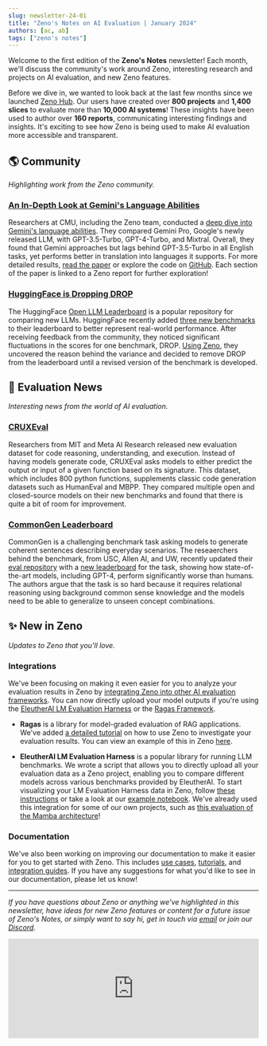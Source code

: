 ```yaml
---
slug: newsletter-24-01
title: "Zeno's Notes on AI Evaluation | January 2024"
authors: [ac, ab]
tags: ["zeno's notes"]
---
```


Welcome to the first edition of the **Zeno's Notes** newsletter!
Each month, we'll discuss the community's work around Zeno, interesting research and projects on AI evaluation, and new Zeno features.

Before we dive in, we wanted to look back at the last few months since we launched [Zeno Hub](https://hub.zenoml.com).
Our users have created over **800 projects** and **1,400 slices** to evaluate more than **10,000 AI systems**!
These insights have been used to author over **160 reports**, communicating interesting findings and insights.
It's exciting to see how Zeno is being used to make AI evaluation more accessible and transparent.

## 🌎 Community

_Highlighting work from the Zeno community._

### [An In-Depth Look at Gemini's Language Abilities](https://arxiv.org/abs/2312.11444)

Researchers at CMU, including the Zeno team, conducted a [deep dive into Gemini's language abilities](https://x.com/gneubig/status/1737108966931673191?s=20).
They compared Gemini Pro, Google's newly released LLM, with GPT-3.5-Turbo, GPT-4-Turbo, and Mixtral.
Overall, they found that Gemini approaches but lags behind GPT-3.5-Turbo in all English tasks, yet performs better in translation into languages it supports.
For more detailed results, [read the paper](https://arxiv.org/abs/2312.11444) or explore the code on [GitHub](https://t.co/S7S9473xtP).
Each section of the paper is linked to a Zeno report for further exploration!

### [HuggingFace is Dropping DROP](https://huggingface.co/blog/leaderboard-drop-dive)

The HuggingFace [Open LLM Leaderboard](https://huggingface.co/spaces/HuggingFaceH4/open_llm_leaderboard) is a popular repository for comparing new LLMs. HuggingFace recently added [three new benchmarks](https://twitter.com/clefourrier/status/1722555555338956840) to their leaderboard to better represent real-world performance.
After receiving feedback from the community, they noticed significant fluctuations in the scores for one benchmark, DROP.
[Using Zeno](https://hub.zenoml.com/report/1255/DROP%20Benchmark%20Exploration), they uncovered the reason behind the variance and decided to remove DROP from the leaderboard until a revised version of the benchmark is developed.

## 📰 Evaluation News

_Interesting news from the world of AI evaluation._

### [CRUXEval](https://crux-eval.github.io/)

Researchers from MIT and Meta AI Research released new evaluation dataset for code reasoning, understanding, and execution.
Instead of having models generate code, CRUXEval asks models to either predict the output or input of a given function based on its signature.
This dataset, which includes 800 python functions, supplements classic code generation datasets such as HumanEval and MBPP.
They compared multiple open and closed-source models on their new benchmarks and found that there is quite a bit of room for improvement.

### [CommonGen Leaderboard](https://inklab.usc.edu/CommonGen/leaderboard.html)

CommonGen is a challenging benchmark task asking models to generate coherent sentences describing everyday scenarios.
The reseaerchers behind the benchmark, from USC, Allen AI, and UW, recently updated their [eval repository](https://github.com/allenai/CommonGen-Eval) with a [new leaderboard](https://inklab.usc.edu/CommonGen/leaderboard.html) for the task, showing how state-of-the-art models, including GPT-4, perform significantly worse than humans.
The authors argue that the task is so hard because it requires relational reasoning using background common sense knowledge and the models need to be able to generalize to unseen concept combinations.

## ✨ New in Zeno

_Updates to Zeno that you'll love._

### Integrations

We've been focusing on making it even easier for you to analyze your evaluation results in Zeno by [integrating Zeno into other AI evaluation frameworks](https://zenoml.com/docs/integrations/).
You can now directly upload your model outputs if you're using the [EleutherAI LM Evaluation Harness](https://github.com/EleutherAI/lm-evaluation-harness) or the [Ragas Framework](https://docs.ragas.io/en/latest/index.html).

- **Ragas** is a library for model-graded evaluation of RAG applications. We've added [a detailed tutorial](https://docs.ragas.io/en/latest/howtos/integrations/zeno.html) on how to use Zeno to investigate your evaluation results. You can view an example of this in Zeno [here](https://hub.zenoml.com/project/b35c83b8-0b22-4b9c-aedb-80964011d7a7/ragas%20FICA%20eval).

- **EleutherAI LM Evaluation Harness** is a popular library for running LLM benchmarks. We wrote a script that allows you to directly upload all your evaluation data as a Zeno project, enabling you to compare different models across various benchmarks provided by EleutherAI. To start visualizing your LM Evaluation Harness data in Zeno, follow [these instructions](https://github.com/EleutherAI/lm-evaluation-harness#visualizing-results) or take a look at our [example notebook](https://github.com/EleutherAI/lm-evaluation-harness/blob/main/examples/visualize-zeno.ipynb). We've already used this integration for some of our own projects, such as [this evaluation of the Mamba architecture](https://hub.zenoml.com/project/ba44d31c-9e02-4330-bdbe-0760dfe85dc4/Mamba%20Eval_hellaswag)!

### Documentation

We've also been working on improving our documentation to make it easier for you to get started with Zeno.
This includes [use cases](http://localhost:3000/docs/examples/), [tutorials](https://zenoml.com/docs/tutorials/), and [integration guides](https://zenoml.com/docs/integrations/).
If you have any suggestions for what you'd like to see in our documentation, please let us know!

---

_If you have questions about Zeno or anything we've highlighted in this newsletter, have ideas for new Zeno features or content for a future issue of Zeno's Notes, or simply want to say hi, get in touch via [email](mailto:hello@zenoml.com) or join our [Discord](https://discord.gg/km62pDKAkE)._

<iframe
  src="https://dashboard.mailerlite.com/forms/754700/109912648489895524/share"
  width="100%"
  height="200px"
  frameborder="0"
></iframe>
